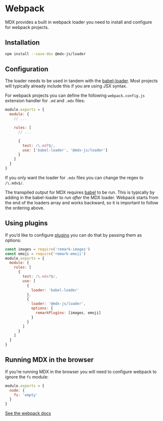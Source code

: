 
# Webpack

MDX provides a built in webpack loader you need to install and configure
for webpack projects.

## Installation

```sh
npm install --save-dev @mdx-js/loader
```

## Configuration

The loader needs to be used in tandem with the [babel-loader][]. Most projects will typically
already include this if you are using JSX syntax.

For webpack projects you can define the following `webpack.config.js` extension
handler for `.md` and `.mdx` files:

```js
module.exports = {
  module: {
    // ...

    rules: [
      // ...

      {
        test: /\.md?$/,
        use: ['babel-loader', '@mdx-js/loader']
      }
    ]
  }
}
```

If you only want the loader for `.mdx` files you can change the regex to `/\.mdx$/`.

The transpiled output for MDX requires [babel][] to be run. This is typically
by adding in the babel-loader to run _after_ the MDX loader. Webpack starts
from the end of the loaders array and works backward, so it is important to
follow the ordering above.

## Using plugins

If you’d like to configure [plugins](/advanced/plugins) you can do that by
passing them as options:

```js
const images = require('remark-images')
const emoji = require('remark-emoji')
module.exports = {
  module: {
    rules: [
      {
        test: /\.mdx?$/,
        use: [
          {
            loader: 'babel-loader'
          },
          {
            loader: '@mdx-js/loader',
            options: {
              remarkPlugins: [images, emoji]
            }
          }
        ]
      }
    ]
  }
}
```

## Running MDX in the browser

If you’re running MDX in the browser you will need to configure webpack to ignore
the `fs` module:

```js
module.exports = {
  node: {
    fs: 'empty'
  }
}
```

[See the webpack docs](https://webpack.js.org/configuration/node/#other-node-core-libraries)

<BabelConfig />

[babel-loader]: https://webpack.js.org/loaders/babel-loader/
[babel]: https://babeljs.io

